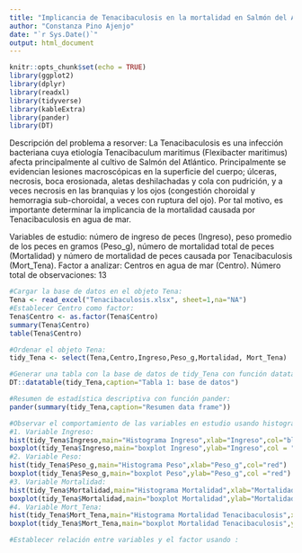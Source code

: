 ```yaml
---
title: "Implicancia de Tenacibaculosis en la mortalidad en Salmón del Atlántico"
author: "Constanza Pino Ajenjo"
date: "`r Sys.Date()`"
output: html_document
---
```


```r
knitr::opts_chunk$set(echo = TRUE)
library(ggplot2)
library(dplyr)
library(readxl)
library(tidyverse)
library(kableExtra)
library(pander)
library(DT)
```

Descripción del problema a resorver: 
La Tenacibaculosis es una infección bacteriana cuya etiología Tenacibaculum maritimus (Flexibacter maritimus) afecta principalmente al cultivo de Salmón del Atlántico. Principalmente se evidencian lesiones macroscópicas en la superficie del cuerpo; úlceras, necrosis, boca erosionada, aletas deshilachadas y cola con pudrición,
y a veces necrosis en las branquias y los ojos (congestión choroidal y hemorragia sub-choroidal, a veces con ruptura del ojo). Por tal motivo, es importante determinar la implicancia de la mortalidad causada por Tenacibaculosis en agua de mar.

Variables de estudio: número de ingreso de peces (Ingreso), peso promedio de los peces en gramos (Peso_g), número de mortalidad total de peces (Mortalidad) y número de mortalidad de peces causada por Tenacibaculosis (Mort_Tena). 
Factor a analizar: Centros en agua de mar (Centro).
Número total de observaciones: 13

```r
#Cargar la base de datos en el objeto Tena:
Tena <- read_excel("Tenacibaculosis.xlsx", sheet=1,na="NA")
#Establecer Centro como factor:
Tena$Centro <- as.factor(Tena$Centro)
summary(Tena$Centro)
table(Tena$Centro)

#Ordenar el objeto Tena:
tidy_Tena <- select(Tena,Centro,Ingreso,Peso_g,Mortalidad, Mort_Tena)

#Generar una tabla con la base de datos de tidy_Tena con función datatable:
DT::datatable(tidy_Tena,caption="Tabla 1: base de datos")

#Resumen de estadística descriptiva con función pander:
pander(summary(tidy_Tena,caption="Resumen data frame"))

#Observar el comportamiento de las variables en estudio usando histogramas y boxplot:
#1. Variable Ingreso:
hist(tidy_Tena$Ingreso,main="Histograma Ingreso",xlab="Ingreso",col="blue")
boxplot(tidy_Tena$Ingreso,main="boxplot Ingreso",ylab="Ingreso",col = "blue")
#2. Variable Peso:
hist(tidy_Tena$Peso_g,main="Histograma Peso",xlab="Peso_g",col="red")
boxplot(tidy_Tena$Peso_g,main="boxplot Peso",ylab="Peso_g",col ="red")
#3. Variable Mortalidad:
hist(tidy_Tena$Mortalidad,main="Histograma Mortalidad",xlab="Mortalidad",col="orange")
boxplot(tidy_Tena$Mortalidad,main="boxplot Mortalidad",ylab="Mortalidad",col ="orange")
#4. Variable Mort_Tena:
hist(tidy_Tena$Mort_Tena,main="Histograma Mortalidad Tenacibaculosis",xlab="Mortalidad Tenacibaculosis",col="green")
boxplot(tidy_Tena$Mort_Tena,main="boxplot Mortalidad Tenacibaculosis",ylab="Mort_Tena",col ="green")

#Establecer relación entre variables y el factor usando :

```

